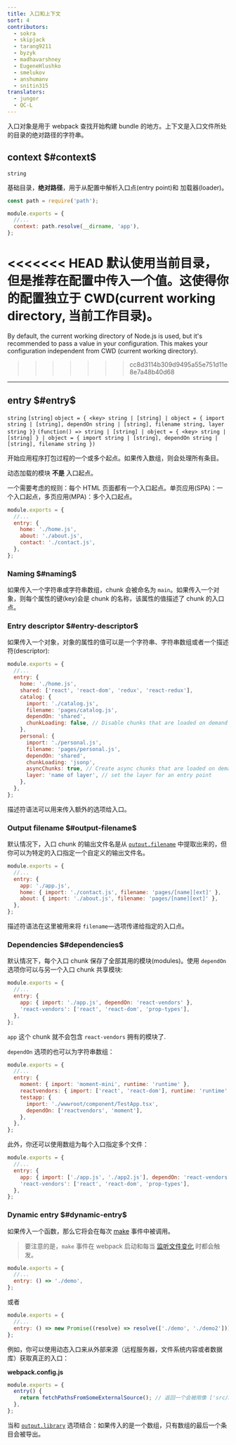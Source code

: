 ```yaml
---
title: 入口和上下文
sort: 4
contributors:
  - sokra
  - skipjack
  - tarang9211
  - byzyk
  - madhavarshney
  - EugeneHlushko
  - smelukov
  - anshumanv
  - snitin315
translators:
  - jungor
  - QC-L
---
```


入口对象是用于 webpack 查找开始构建 bundle 的地方。上下文是入口文件所处的目录的绝对路径的字符串。

## context $#context$

`string`

基础目录，**绝对路径**，用于从配置中解析入口点(entry point)和 加载器(loader)。

```js
const path = require('path');

module.exports = {
  //...
  context: path.resolve(__dirname, 'app'),
};
```

<<<<<<< HEAD
默认使用当前目录，但是推荐在配置中传入一个值。这使得你的配置独立于 CWD(current working directory, 当前工作目录)。
=======
By default, the current working directory of Node.js is used, but it's recommended to pass a value in your configuration. This makes your configuration independent from CWD (current working directory).
>>>>>>> cc8d3114b309d9495a55e751d11e8e7a48b40d68

---

## entry $#entry$

`string` `[string]` `object = { <key> string | [string] | object = { import string | [string], dependOn string | [string], filename string, layer string }}` `(function() => string | [string] | object = { <key> string | [string] } | object = { import string | [string], dependOn string | [string], filename string })`

开始应用程序打包过程的一个或多个起点。如果传入数组，则会处理所有条目。

动态加载的模块 **不是** 入口起点。

一个需要考虑的规则：每个 HTML 页面都有一个入口起点。单页应用(SPA)：一个入口起点，多页应用(MPA)：多个入口起点。

```js
module.exports = {
  //...
  entry: {
    home: './home.js',
    about: './about.js',
    contact: './contact.js',
  },
};
```

### Naming $#naming$

如果传入一个字符串或字符串数组，chunk 会被命名为 `main`。如果传入一个对象，则每个属性的键(key)会是 chunk 的名称，该属性的值描述了 chunk 的入口点。

### Entry descriptor $#entry-descriptor$

如果传入一个对象，对象的属性的值可以是一个字符串、字符串数组或者一个描述符(descriptor):

```js
module.exports = {
  //...
  entry: {
    home: './home.js',
    shared: ['react', 'react-dom', 'redux', 'react-redux'],
    catalog: {
      import: './catalog.js',
      filename: 'pages/catalog.js',
      dependOn: 'shared',
      chunkLoading: false, // Disable chunks that are loaded on demand and put everything in the main chunk.
    },
    personal: {
      import: './personal.js',
      filename: 'pages/personal.js',
      dependOn: 'shared',
      chunkLoading: 'jsonp',
      asyncChunks: true, // Create async chunks that are loaded on demand.
      layer: 'name of layer', // set the layer for an entry point
    },
  },
};
```

描述符语法可以用来传入额外的选项给入口。

### Output filename $#output-filename$

默认情况下，入口 chunk 的输出文件名是从 [`output.filename`](/configuration/output/#outputfilename) 中提取出来的，但你可以为特定的入口指定一个自定义的输出文件名。

```js
module.exports = {
  //...
  entry: {
    app: './app.js',
    home: { import: './contact.js', filename: 'pages/[name][ext]' },
    about: { import: './about.js', filename: 'pages/[name][ext]' },
  },
};
```

描述符语法在这里被用来将 `filename`—选项传递给指定的入口点。

### Dependencies $#dependencies$

默认情况下，每个入口 chunk 保存了全部其用的模块(modules)。使用 `dependOn` 选项你可以与另一个入口 chunk 共享模块:

```js
module.exports = {
  //...
  entry: {
    app: { import: './app.js', dependOn: 'react-vendors' },
    'react-vendors': ['react', 'react-dom', 'prop-types'],
  },
};
```

`app` 这个 chunk 就不会包含 `react-vendors` 拥有的模块了.

`dependOn` 选项的也可以为字符串数组：

```js
module.exports = {
  //...
  entry: {
    moment: { import: 'moment-mini', runtime: 'runtime' },
    reactvendors: { import: ['react', 'react-dom'], runtime: 'runtime' },
    testapp: {
      import: './wwwroot/component/TestApp.tsx',
      dependOn: ['reactvendors', 'moment'],
    },
  },
};
```

此外，你还可以使用数组为每个入口指定多个文件：

```js
module.exports = {
  //...
  entry: {
    app: { import: ['./app.js', './app2.js'], dependOn: 'react-vendors' },
    'react-vendors': ['react', 'react-dom', 'prop-types'],
  },
};
```

### Dynamic entry $#dynamic-entry$

如果传入一个函数，那么它将会在每次 [make](/api/compiler-hooks/#make) 事件中被调用。

> 要注意的是，`make` 事件在 webpack 启动和每当 [监听文件变化](/configuration/watch/) 时都会触发。

```js
module.exports = {
  //...
  entry: () => './demo',
};
```

或者

```js
module.exports = {
  //...
  entry: () => new Promise((resolve) => resolve(['./demo', './demo2'])),
};
```

例如，你可以使用动态入口来从外部来源（远程服务器，文件系统内容或者数据库）获取真正的入口：

**webpack.config.js**

```js
module.exports = {
  entry() {
    return fetchPathsFromSomeExternalSource(); // 返回一个会被用像 ['src/main-layout.js', 'src/admin-layout.js'] 的东西 resolve 的 promise
  },
};
```

当和 [`output.library`](/configuration/output/#outputlibrary) 选项结合：如果传入的是一个数组，只有数组的最后一个条目会被导出。
